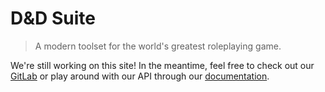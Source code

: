 # D&D Suite

> A modern toolset for the world's greatest roleplaying game.

We're still working on this site! In the meantime, feel free to check out our [GitLab](https://gitlab.com/zuedev/dndsuite) or play around with our API through our [documentation](https://gitlab.com/zuedev/dndsuite/tree/main/docs/api).

